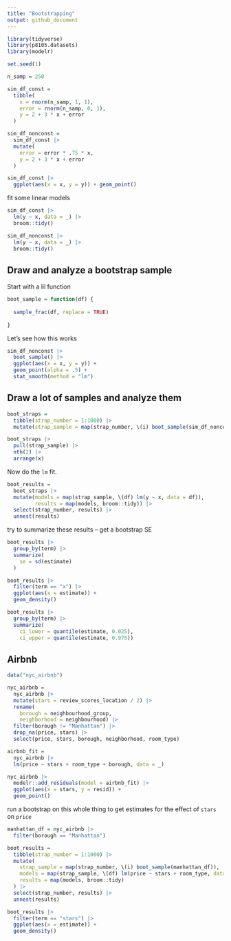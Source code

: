 ```yaml
---
title: "Bootstrapping"
output: github_document
---
```


```r
library(tidyverse)
library(p8105.datasets)
library(modelr)

set.seed(1)
```

```r
n_samp = 250

sim_df_const = 
  tibble(
    x = rnorm(n_samp, 1, 1),
    error = rnorm(n_samp, 0, 1),
    y = 2 + 3 * x + error
  )

sim_df_nonconst = 
  sim_df_const |>
  mutate(
    error = error * .75 * x,
    y = 2 + 3 * x + error
  )

sim_df_const |>
  ggplot(aes(x = x, y = y)) + geom_point()
```

fit some linear models

```r
sim_df_const |>
  lm(y ~ x, data = _) |>
  broom::tidy()

sim_df_nonconst |>
  lm(y ~ x, data = _) |>
  broom::tidy()
```


## Draw and analyze a bootstrap sample

Start with a lil function
```r
boot_sample = function(df) {
  
  sample_frac(df, replace = TRUE)
  
}
```


Let's see how this works

```r
sim_df_nonconst |>
  boot_sample() |>
  ggplot(aes(x = x, y = y)) +
  geom_point(alpha = .5) +
  stat_smooth(method = "lm")
```

## Draw a lot of samples and analyze them 

```r
boot_straps = 
  tibble(strap_number = 1:1000) |>
  mutate(strap_sample = map(strap_number, \(i) boot_sample(sim_df_nonconst)))

boot_straps |>
  pull(strap_sample) |>
  nth(2) |>
  arrange(x)
```

Now do the `lm` fit.

```r
boot_results = 
  boot_straps |>
  mutate(models = map(strap_sample, \(df) lm(y ~ x, data = df)),
         results = map(models, broom::tidy)) |>
  select(strap_number, results) |>
  unnest(results)
```

try to summarize these results -- get a bootstrap SE
```r
boot_results |>
  group_by(term) |>
  summarize(
    se = sd(estimate)
  )
```

```r
boot_results |>
  filter(term == "x") |>
  ggplot(aes(x = estimate)) +
  geom_density()
```

```r
boot_results |>
  group_by(term) |> 
  summarize(
    ci_lower = quantile(estimate, 0.025),
    ci_upper = quantile(estimate, 0.975))
```


## Airbnb
```r
data("nyc_airbnb")

nyc_airbnb =
  nyc_airbnb |> 
  mutate(stars = review_scores_location / 2) |> 
  rename(
    borough = neighbourhood_group,
    neighborhood = neighbourhood) |> 
  filter(borough != "Manhattan") |> 
  drop_na(price, stars) |> 
  select(price, stars, borough, neighborhood, room_type)
```

```r
airbnb_fit = 
  nyc_airbnb |>
  lm(price ~ stars + room_type + borough, data = _)
```

```r
nyc_airbnb |>
  modelr::add_residuals(model = airbnb_fit) |>
  ggplot(aes(x = stars, y = resid)) +
  geom_point()
```

run a bootstrap on this whole thing to get estimates for the effect of `stars` on `price`
```r
manhattan_df = nyc_airbnb |> 
  filter(borough == "Manhattan")

boot_results = 
  tibble(strap_number = 1:1000) |> 
  mutate(
    strap_sample = map(strap_number, \(i) boot_sample(manhattan_df)),
    models = map(strap_sample, \(df) lm(price ~ stars + room_type, data = df)),
    results = map(models, broom::tidy)
  ) |> 
  select(strap_number, results) |> 
  unnest(results)

boot_results |> 
  filter(term == "stars") |> 
  ggplot(aes(x = estimate)) + 
  geom_density()
```


